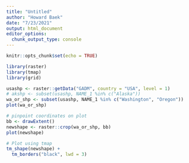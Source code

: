 ```yaml
---
title: "Untitled"
author: "Howard Baek"
date: "7/23/2021"
output: html_document
editor_options: 
  chunk_output_type: console
---
```


```r
knitr::opts_chunk$set(echo = TRUE)
```


```r
library(raster)
library(tmap)
library(grid)

usashp <- raster::getData("GADM", country = "USA", level = 1)
# akshp <- subset(usashp, NAME_1 %in% c("Alaska"))
wa_or_shp <- subset(usashp, NAME_1 %in% c("Washington", "Oregon"))
plot(wa_or_shp)
```

```r
# pinpoint coordinates on plot
bb <- drawExtent()
newshape <- raster::crop(wa_or_shp, bb)
plot(newshape)

# Plot using tmap
tm_shape(newshape) +
  tm_borders("black", lwd = 3)
```

